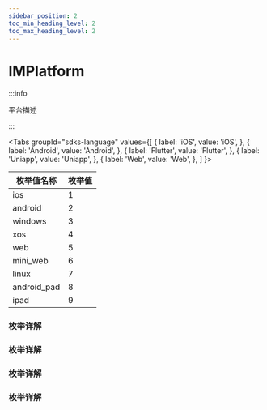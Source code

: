 ```yaml
---
sidebar_position: 2
toc_min_heading_level: 2
toc_max_heading_level: 2
---
```


# IMPlatform

:::info

平台描述

:::

<Tabs
groupId="sdks-language"
values={[
{ label: 'iOS', value: 'iOS', },
{ label: 'Android', value: 'Android', },
{ label: 'Flutter', value: 'Flutter', },
{ label: 'Uniapp', value: 'Uniapp', },
{ label: 'Web', value: 'Web', },
]
}>

<TabItem value="Flutter">

| 枚举值名称                 | 枚举值 |
| -------------------------- | ------ |
| ios                      | 1      |
| android                  | 2      |
| windows                  | 3      |
| xos                      | 4      |
| web                      | 5      |
| mini_web                 | 6      |
| linux                    | 7      |
| android_pad              | 8      |
| ipad                     | 9     |

</TabItem>

<TabItem value="iOS">

### 枚举详解

</TabItem>

<TabItem value="Android">

### 枚举详解

</TabItem>

<TabItem value="Web">

### 枚举详解

</TabItem>

<TabItem value="Uniapp">

### 枚举详解

</TabItem>

</Tabs>
